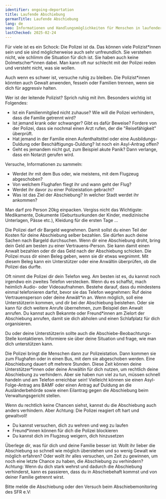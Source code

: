 ```yaml
---
identifier: ongoing-deportation
title: Laufende Abschiebung
germanTitle: Laufende Abschiebung
lang: de
seo: Informationen und Handlungsmöglichkeiten für Menschen in laufender Abschiebung: Rechte, Unterstützung und Sofortmaßnahmen
lastChecked: 2025-02-24
---
```


Für viele ist es ein Schock: Die Polizei ist da. Das können viele Polizist\*innen sein und sie sind möglicherweise auch sehr unfreundlich. Sie verstehen nicht, wie schlimm die Situation für dich ist. Sie haben auch keine Dolmetscher\*innen dabei. Man kann oft nur schlecht mit der Polizei reden und versteht nicht, was sie wollen.

Auch wenn es schwer ist, versuche ruhig zu bleiben. Die Polizist\*innen könnten auch Gewalt anwenden, fesseln oder Familien trennen, wenn sie dich für aggressiv halten.

Wer ist der leitende Polizist? Sprich ruhig mit ihm. Besonders wichtig ist Folgendes:

- Ist ein Familienmitglied nicht zuhause? Wie will die Polizei verhindern, dass die Familie getrennt wird?
- Ist jemand krank oder schwanger? Gibt es dafür Beweise? Fordere von der Polizei, dass sie nochmal einen Arzt rufen, der die "Reisefähigkeit" überprüft.
- Hat jemand in der Familie einen Aufenthaltstitel oder eine Ausbildungs-Duldung oder Beschäftigungs-Duldung? Ist noch ein Asyl-Antrag offen?
- Geht es jemandem nicht gut, zum Beispiel akute Panik? Dann verlange, dass ein Notarzt gerufen wird.

Versuche, Informationen zu sammeln:

- Werdet ihr mit dem Bus oder, wie meistens, mit dem Flugzeug abgeschoben?
- Von welchem Flughafen fliegt ihr und wann geht der Flug?
- Werdet ihr davor zu einer Polizeistation gebracht?
- Was ist das Ziel der Abschiebung? In welcher Stadt werdet ihr ankommen?

Man darf pro Person 20kg einpacken. Vergiss nicht das Wichtigste: Medikamente, Dokumente (Geburtsurkunden der Kinder, medizinische Unterlagen, Pässe etc.), Kleidung für die ersten Tage …

Die Polizei darf dir Bargeld wegnehmen. Damit sollst du einen Teil der Kosten für deine Abschiebung selber bezahlen. Sie dürfen auch deine Sachen nach Bargeld durchsuchen.
Wenn dir eine Abschiebung droht, bring dein Geld am besten zu einer Vertrauens-Person. Sie kann damit einen Anwalt bezahlen oder dir das Geld nach der Abschiebung schicken.
Die Polizei muss dir einen Beleg geben, wenn sie dir etwas wegnimmt. Mit diesem Beleg kann ein Unterstützer oder eine Anwältin überprüfen, ob die Polizei das durfte.

Oft nimmt die Polizei dir dein Telefon weg. Am besten ist es, du kannst noch irgendwo ein zweites Telefon verstecken. Wenn du es schaffst, mach heimlich Audio- oder Videoaufnahmen.
Bestehe darauf, dass du mindestens einmal telefonieren darfst, bevor sie das Telefon wegnehmen:
Ruf deine Vertrauensperson oder deine Anwält\*in an.
Wenn möglich, soll eine Unterstützerin kommen, und dir bei der Abschiebung beistehen. Oder sie kann für dich weitere Anrufe übernehmen, zum Beispiel den Anwalt anrufen.
Du kannst auch Bekannte oder Freund\*innen am Zielort der Abschiebung anrufen, damit sie dich abholen und einen Schlafplatz für dich organisieren.

Du oder deine Unterstützerin sollte auch die <InternalShortLink identifier="contacts">Abschiebe-Beobachtungs-Stelle</InternalShortLink> kontaktieren.
Informiere sie über deine Situation und frage, wie man dich unterstützen kann.

Die Polizei bringt die Menschen dann zur Polizeistation. Dann kommen sie zum Flughafen oder in einen Bus, mit dem sie abgeschoben werden. Eine Abschiebung dauert oft mehrere Stunden.
Diese Zeit können deine Unterstützer*innen oder deine Anwältin für dich nutzen, um rechtlich deine Abschiebung zu verhindern. 
Aber sie haben nun viel zu tun, müssen schnell handeln und am Telefon erreichbar sein! 
Vielleicht können sie einen Asyl-Folge-Antrag ans BAMF oder einen Antrag auf Duldung an die Ausländerbehörde sowie einen Eilantrag gegen die Abschiebung beim Verwaltungsgericht stellen.

Wenn du rechtlich keine Chancen siehst, kannst du die Abschiebung auch anders verhindern. Aber Achtung: Die Polizei reagiert oft hart und gewaltvoll!

- Du kannst versuchen, dich zu wehren und weg zu laufen
- Freund\*innen können für dich die Polizei blockieren
- Du kannst dich im Flugzeug weigern, dich hinzusetzen 

<ExternalShortLink identifier="airplane"></ExternalShortLink>

<ExternalShortLink identifier="noboarderassembly_resistance"></ExternalShortLink>

Überlege dir, was für dich und deine Familie besser ist: Wollt ihr lieber die Abschiebung so schnell wie möglich überstehen und so wenig Gewalt wie möglich erfahren? Oder wollt ihr alles versuchen, um Zeit zu gewinnen, um noch eine letzte Chance zu haben, die Abschiebung zu verhindern?
Achtung: Wenn du dich stark wehrst und dadurch die Abschiebung verhinderst, kann es passieren, dass du in <InternalShortLink identifier="detention">Abschiebehaft</InternalShortLink> kommst und von deiner Familie getrennt wirst.

Bitte melde die Abschiebung oder den Versuch beim Abschiebemonitoring des SFR e.V:

<Address identifier="sfr_abschiebemonitoring"/>
